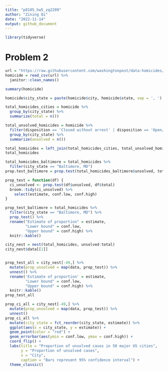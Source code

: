 ```yaml
---
title: "p8105_hw5_zq2209"
author: "Zining Qi"
date: "2022-11-14"
output: github_document
---
```


```r
library(tidyverse)
```


# Problem 2
```r
url = "https://raw.githubusercontent.com/washingtonpost/data-homicides/master/homicide-data.csv"
homicide = read_csv(url) %>% 
  janitor::clean_names()
```

```r
summary(homicide)
```

```r
homicide$city_state = paste(homicide$city, homicide$state, sep = ', ')
```


```r
total_homicides_cities = homicide %>% 
  group_by(city_state) %>% 
  summarize(total = n())
```

```r
total_unsolved_homicides = homicide %>% 
  filter(disposition == 'Closed without arrest' | disposition == 'Open/No arrest') %>% 
  group_by(city_state) %>% 
  summarize(unsolved = n())
```

```r
total_homicides = left_join(total_homicides_cities, total_unsolved_homicides, by = "city_state")
total_homicides
```

```r
total_homicides_baltimore = total_homicides %>% 
  filter(city_state == "Baltimore, MD")
prop.test_baltimore = prop.test(total_homicides_baltimore$unsolved, total_homicides_baltimore$total)
```


```r
prop_test = function(df) {
  ci_unsolved <- prop.test(df$unsolved, df$total)
  broom::tidy(ci_unsolved) %>% 
    select(estimate, conf.low, conf.high)
}
```


```r
prop_test_baltimore = total_homicides %>% 
  filter(city_state == "Baltimore, MD") %>% 
  prop_test() %>% 
  rename("Estimate of proportion" = estimate, 
         "Lower bound" = conf.low, 
         "Upper bound" = conf.high) %>% 
  knitr::kable()
```

```r
city_nest = nest(total_homicides, unsolved:total)
city_nest$data[[1]]
```

```r

```

```r
prop_test_all = city_nest[-49,] %>% 
  mutate(prop_unsolved = map(data, prop_test)) %>% 
  unnest() %>% 
  rename('Estimate of proportion' = estimate, 
         "Lower bound" = conf.low, 
         "Upper bound" = conf.high) %>% 
  knitr::kable()
prop_test_all
```

```r
prop_ci_all = city_nest[-49,] %>% 
  mutate(prop_unsolved = map(data, prop_test)) %>% 
  unnest()
prop_ci_all %>% 
  mutate(city_state = fct_reorder(city_state, estimate)) %>% 
  ggplot(aes(x = city_state, y = estimate)) + 
  geom_point(color = "red") + 
  geom_errorbar(aes(ymin = conf.low, ymax = conf.high)) + 
  coord_flip() + 
  labs(title = "Proportion of unsolved cases in 50 major US cities", 
       y = "Proportion of unsolved cases", 
       x = "City", 
       caption = "Bars represent 95% confidence interval") + 
  theme_classic() 
```




